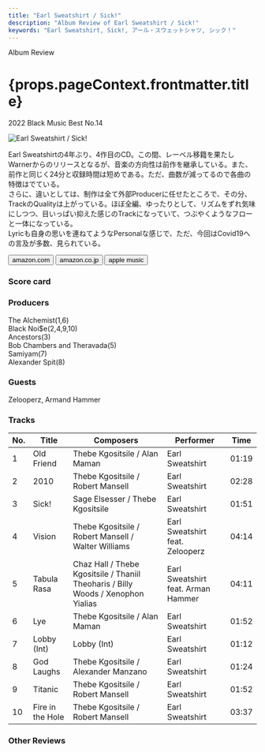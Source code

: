 ```yaml
---
title: "Earl Sweatshirt / Sick!"
description: "Album Review of Earl Sweatshirt / Sick!"
keywords: "Earl Sweatshirt, Sick!, アール・スウェットシャツ, シック！"
---
```






<p className="largeP">Album Review</p>
<h1 className="h1--no--margin">{props.pageContext.frontmatter.title}</h1>
<p className="largeP">
  <Link to="/best50/2022/">2022 Black Music Best No.14</Link>
</p>

<Row  className="image-card-group">
	<Column colMd={3} colLg={4} noGutterMdLeft="">
       <ImageCard>

![Earl Sweatshirt / Sick!](../../images/cd/earlsweatshirt4L.jpg)

</ImageCard>
	</Column>
	<Column colMd={4} colLg={8} noGutterMdLeft="">
	<p>
		Earl Sweatshirtの4年ぶり、4作目のCD。この間、レーベル移籍を果たしWarnerからのリリースとなるが、音楽の方向性は前作を継承している。また、前作と同じく24分と収録時間は短めである。ただ、曲数が減ってるので各曲の特徴はでている。
		<br/>さらに、違いとしては、制作は全て外部Producerに任せたところで、その分、TrackのQualityは上がっている。ほぼ全編、ゆったりとして、リズムをずれ気味にしつつ、目いっぱい抑えた感じのTrackになっていて、つぶやくようなフローと一体になっている。
		<br/>Lyricも自身の思いを連ねてようなPersonalな感じで、ただ、今回はCovid19への言及が多数、見られている。
	</p>
    <div>
	  <Button className="button-right-mergin"  href="https://amzn.to/3GggCyZ" renderIcon={ArrowUpRight} size='sm' kind='primary'>
      amazon.com
    </Button>
    <Button className="button-right-mergin"  href="https://amzn.to/3vfSeXL" renderIcon={ArrowUpRight} size='sm' kind='secondary'>
      amazon.co.jp
    </Button>
		<Button className="button-right-mergin"  href="https://apple.co/3Ghm04P" renderIcon={ArrowUpRight} size='sm' kind='secondary'>
      apple music
    </Button>
		<AdvJS2/>
	</div>
	</Column>
</Row>
<Row >
	<Column colMd={4} colLg={4} noGutterMdLeft="">
		<div>
		  <h3>Score card</h3>
			<SliderJS1 value="1" />
		  <SliderJS2 value="2" />
			<SliderJS3 value="2" />
		  <SliderJS4 value="8" />
		</div>
</Column>
<Column colMd={8} colLg={8} noGutterMdLeft="">
<div>
	<h3>Producers</h3>
	<p>
		The Alchemist(1,6)
		<br/>Black Noi$e(2,4,9,10)
		<br/>Ancestors(3)
		<br/>Bob Chambers and Theravada(5)
		<br/>Samiyam(7)
		<br/>Alexander Spit(8)
	</p>
	<h3>Guests</h3>
	<p>
		Zelooperz, Armand Hammer
	</p>
</div>
</Column>
</Row>

<h3>Tracks</h3>

| No. | Title            | Composers                                                                         | Performer                          | Time  |
| --- | ---------------- | --------------------------------------------------------------------------------- | ---------------------------------- | ----- |
| 1   | Old Friend       | Thebe Kgositsile / Alan Maman                                                     | Earl Sweatshirt                    | 01:19 |
| 2   | 2010             | Thebe Kgositsile / Robert Mansell                                                 | Earl Sweatshirt                    | 02:28 |
| 3   | Sick!            | Sage Elsesser / Thebe Kgositsile                                                  | Earl Sweatshirt                    | 01:51 |
| 4   | Vision           | Thebe Kgositsile / Robert Mansell / Walter Williams                               | Earl Sweatshirt feat. Zelooperz    | 04:14 |
| 5   | Tabula Rasa      | Chaz Hall / Thebe Kgositsile / Thaniil Theoharis / Billy Woods / Xenophon Yialias | Earl Sweatshirt feat. Arman Hammer | 04:11 |
| 6   | Lye              | Thebe Kgositsile / Alan Maman                                                     | Earl Sweatshirt                    | 01:52 |
| 7   | Lobby (Int)      | Lobby (Int)                                                                       | Earl Sweatshirt                    | 01:12 |
| 8   | God Laughs       | Thebe Kgositsile / Alexander Manzano                                              | Earl Sweatshirt                    | 01:24 |
| 9   | Titanic          | Thebe Kgositsile / Robert Mansell                                                 | Earl Sweatshirt                    | 01:52 |
| 10  | Fire in the Hole | Thebe Kgositsile / Robert Mansell                                                 | Earl Sweatshirt                    | 03:37 |

<h3>Other Reviews</h3>

<Row>
  <Column colMd={3} colLg={3} noGutterMdLeft>
    <Review1 />
  </Column>
</Row>

<AdvJS3/>